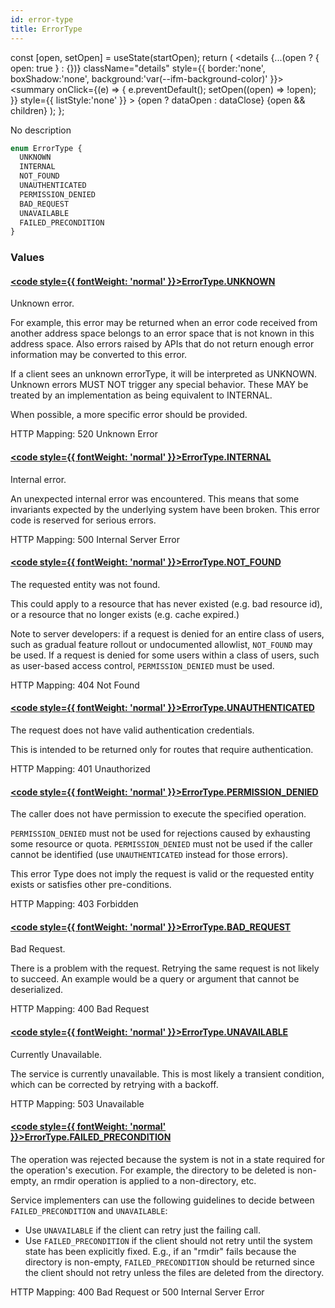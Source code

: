 ```yaml
---
id: error-type
title: ErrorType
---
```









  const [open, setOpen] = useState(startOpen);
  return (
    <details {...(open ? { open: true } : {})} className="details" style={{ border:'none', boxShadow:'none', background:'var(--ifm-background-color)' }}>
      <summary
        onClick={(e) => {
          e.preventDefault();
          setOpen((open) => !open);
        }}
        style={{ listStyle:'none' }}
      >
      {open ? dataOpen : dataClose}
      </summary>
      {open && children}
    </details>
  );
};








No description


```graphql
enum ErrorType {
  UNKNOWN
  INTERNAL
  NOT_FOUND
  UNAUTHENTICATED
  PERMISSION_DENIED
  BAD_REQUEST
  UNAVAILABLE
  FAILED_PRECONDITION
}
```




### Values

#### [<code style={{ fontWeight: 'normal' }}>ErrorType.<b>UNKNOWN</b></code>](#)  
Unknown error.

For example, this error may be returned when
an error code received from another address space belongs to
an error space that is not known in this address space.  Also
errors raised by APIs that do not return enough error information
may be converted to this error.

If a client sees an unknown errorType, it will be interpreted as UNKNOWN.
Unknown errors MUST NOT trigger any special behavior. These MAY be treated
by an implementation as being equivalent to INTERNAL.

When possible, a more specific error should be provided.

HTTP Mapping: 520 Unknown Error


#### [<code style={{ fontWeight: 'normal' }}>ErrorType.<b>INTERNAL</b></code>](#)  
Internal error.

An unexpected internal error was encountered. This means that some
invariants expected by the underlying system have been broken.
This error code is reserved for serious errors.

HTTP Mapping: 500 Internal Server Error


#### [<code style={{ fontWeight: 'normal' }}>ErrorType.<b>NOT_FOUND</b></code>](#)  
The requested entity was not found.

This could apply to a resource that has never existed (e.g. bad resource id),
or a resource that no longer exists (e.g. cache expired.)

Note to server developers: if a request is denied for an entire class
of users, such as gradual feature rollout or undocumented allowlist,
`NOT_FOUND` may be used. If a request is denied for some users within
a class of users, such as user-based access control, `PERMISSION_DENIED`
must be used.

HTTP Mapping: 404 Not Found


#### [<code style={{ fontWeight: 'normal' }}>ErrorType.<b>UNAUTHENTICATED</b></code>](#)  
The request does not have valid authentication credentials.

This is intended to be returned only for routes that require
authentication.

HTTP Mapping: 401 Unauthorized


#### [<code style={{ fontWeight: 'normal' }}>ErrorType.<b>PERMISSION_DENIED</b></code>](#)  
The caller does not have permission to execute the specified
operation.

`PERMISSION_DENIED` must not be used for rejections
caused by exhausting some resource or quota.
`PERMISSION_DENIED` must not be used if the caller
cannot be identified (use `UNAUTHENTICATED`
instead for those errors).

This error Type does not imply the
request is valid or the requested entity exists or satisfies
other pre-conditions.

HTTP Mapping: 403 Forbidden


#### [<code style={{ fontWeight: 'normal' }}>ErrorType.<b>BAD_REQUEST</b></code>](#)  
Bad Request.

There is a problem with the request.
Retrying the same request is not likely to succeed.
An example would be a query or argument that cannot be deserialized.

HTTP Mapping: 400 Bad Request


#### [<code style={{ fontWeight: 'normal' }}>ErrorType.<b>UNAVAILABLE</b></code>](#)  
Currently Unavailable.

The service is currently unavailable.  This is most likely a
transient condition, which can be corrected by retrying with
a backoff.

HTTP Mapping: 503 Unavailable


#### [<code style={{ fontWeight: 'normal' }}>ErrorType.<b>FAILED_PRECONDITION</b></code>](#)  
The operation was rejected because the system is not in a state
required for the operation's execution.  For example, the directory
to be deleted is non-empty, an rmdir operation is applied to
a non-directory, etc.

Service implementers can use the following guidelines to decide
between `FAILED_PRECONDITION` and `UNAVAILABLE`:

- Use `UNAVAILABLE` if the client can retry just the failing call.
- Use `FAILED_PRECONDITION` if the client should not retry until
the system state has been explicitly fixed.  E.g., if an "rmdir"
     fails because the directory is non-empty, `FAILED_PRECONDITION`
should be returned since the client should not retry unless
the files are deleted from the directory.

HTTP Mapping: 400 Bad Request or 500 Internal Server Error